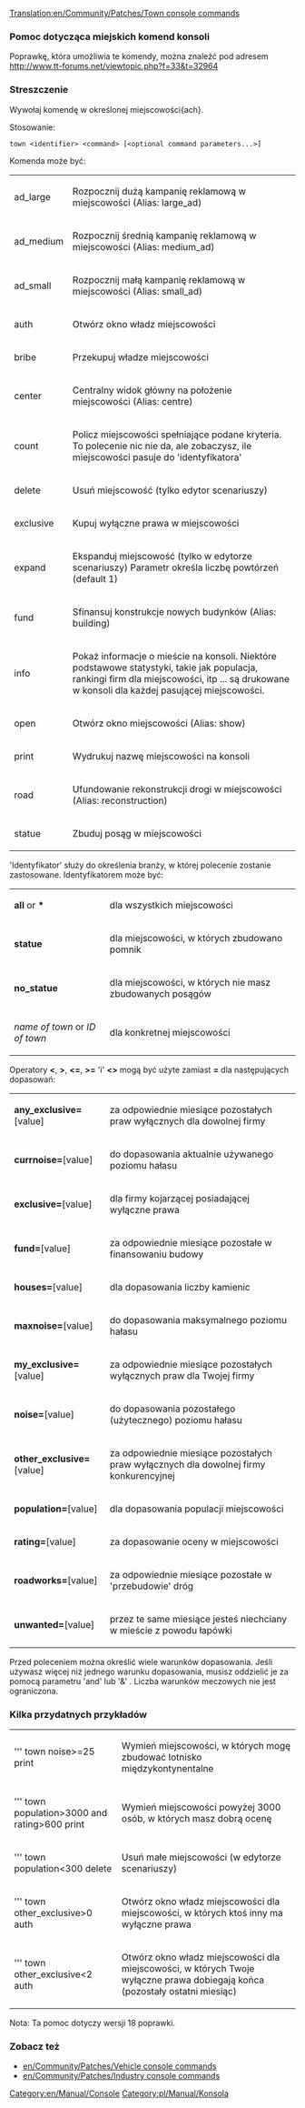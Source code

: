 [[Translation:en/Community/Patches/Town console commands]]

===<span id="Help_for_town_console_commands" title="Help for town console commands"> Pomoc dotycząca miejskich komend konsoli </span>===

Poprawkę, która umożliwia te komendy, można znaleźć pod adresem http://www.tt-forums.net/viewtopic.php?f=33&t=32964

===<span id="Synopsis" title="Synopsis"> Streszczenie </span>===

Wywołaj komendę w określonej miejscowości{ach}.

Stosowanie:

 town &lt;identifier&gt; &lt;command&gt; [&lt;optional command parameters...&gt;]

Komenda może być:
{|
|  ad_large      ||  Rozpocznij dużą kampanię reklamową w miejscowości (Alias: large_ad)
|-
|  ad_medium     ||  Rozpocznij średnią kampanię reklamową w miejscowości (Alias: medium_ad)
|-
|  ad_small      ||  Rozpocznij małą kampanię reklamową w miejscowości (Alias: small_ad)
|-
|  auth          ||  Otwórz okno władz miejscowości 
|-
|  bribe         ||  Przekupuj władze miejscowości 
|-
|  center        ||  Centralny widok główny na położenie miejscowości (Alias: centre)
|-
|  count         ||  Policz miejscowości spełniające podane kryteria. To polecenie nic nie da, ale zobaczysz, ile miejscowości pasuje do <span title=identifier>'identyfikatora'</span>
|-
|  delete        ||  Usuń miejscowość (tylko edytor scenariuszy)
|-
|  exclusive     ||  Kupuj wyłączne prawa w miejscowości
|-
|  expand        ||  Ekspanduj miejscowość (tylko w edytorze scenariuszy) Parametr określa liczbę powtórzeń (default 1)
|-
|  fund          ||  Sfinansuj konstrukcje nowych budynków (Alias: building)
|-
|  info          ||  Pokaż informacje o mieście na konsoli. Niektóre podstawowe statystyki, takie jak populacja, rankingi firm dla miejscowości, itp ... są drukowane w konsoli dla każdej pasującej miejscowości.
|-
|  open          ||  Otwórz okno miejscowości (Alias: show)
|-
|  print         ||  Wydrukuj nazwę miejscowości na konsoli
|-
|  road          ||  Ufundowanie rekonstrukcji drogi w miejscowości (Alias: reconstruction)
|-
|  statue        ||  Zbuduj posąg w miejscowości
|}

<span title=Identifier>'Identyfikator'</span> służy do określenia branży, w której polecenie zostanie zastosowane.
Identyfikatorem może być:
{|
| '''all''' or '''*''' || dla wszystkich miejscowości
|-
| '''statue'''         || dla miejscowości, w których zbudowano pomnik
|-
| '''no_statue'''      || dla miejscowości, w których nie masz zbudowanych posągów
|-
| ''name of town'' or ''ID of town'' || dla konkretnej miejscowości
|}
Operatory '''&lt;''', '''&gt;''', '''&lt;=''', '''&gt;=''' <span title=and>'i'</span> '''&lt;&gt;''' mogą być użyte zamiast  '''=''' dla następujących dopasowań:
{|
| '''any_exclusive='''[value] ||  za odpowiednie miesiące pozostałych praw wyłącznych dla dowolnej firmy
|-
| '''currnoise='''[value] ||  do dopasowania aktualnie używanego poziomu hałasu
|-
| '''exclusive='''[value] ||  dla firmy kojarzącej posiadającej wyłączne prawa
|-
| '''fund='''[value] ||  za odpowiednie miesiące pozostałe w finansowaniu budowy
|-
| '''houses='''[value] ||  dla dopasowania liczby kamienic
|-
| '''maxnoise='''[value] ||  do dopasowania maksymalnego poziomu hałasu
|-
| '''my_exclusive='''[value] ||  za odpowiednie miesiące pozostałych wyłącznych praw dla Twojej firmy
|-
| '''noise='''[value] ||  do dopasowania pozostałego (użytecznego) poziomu hałasu
|-
| '''other_exclusive='''[value] ||  za odpowiednie miesiące pozostałych praw wyłącznych dla dowolnej firmy konkurencyjnej
|-
| '''population='''[value] ||  dla dopasowania populacji miejscowości
|-
| '''rating='''[value] ||  za dopasowanie oceny w miejscowości
|-
| '''roadworks='''[value] ||  za odpowiednie miesiące pozostałe w <span title=reconstructions>'przebudowie'</span> dróg
|-
| '''unwanted='''[value] ||  przez te same miesiące jesteś niechciany w mieście z powodu łapówki
|}

Przed poleceniem można określić wiele warunków dopasowania.
Jeśli używasz więcej niż jednego warunku dopasowania, musisz oddzielić je za pomocą parametru 'and' lub '&' . Liczba warunków meczowych nie jest ograniczona.

===<span id="Some_useful_examples" title="Some useful examples"> Kilka przydatnych przykładów </span>===

{|
| ''' town noise&gt;=25 print        || Wymień miejscowości, w których mogę zbudować lotnisko międzykontynentalne
|-
| ''' town population&gt;3000 and rating&gt;600 print || Wymień miejscowości powyżej 3000 osób, w których masz dobrą ocenę
|-
| ''' town population&lt;300 delete || Usuń małe miejscowości (w edytorze scenariuszy)
|-
| ''' town other_exclusive&gt;0 auth || Otwórz okno władz miejscowości dla miejscowości, w których ktoś inny ma wyłączne prawa
|-
| ''' town other_exclusive&lt;2 auth || Otwórz okno władz miejscowości dla miejscowości, w których Twoje wyłączne prawa dobiegają końca (pozostały ostatni miesiąc)
|}

Nota: Ta pomoc dotyczy wersji 18 poprawki.

===<span id="See_also" title="See also"> Zobacz też </span>===
* [[en/Community/Patches/Vehicle console commands]]
* [[en/Community/Patches/Industry console commands]]

[[Category:en/Manual/Console]][[Category:pl/Manual/Konsola]]